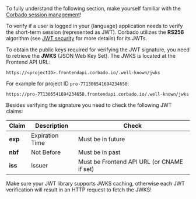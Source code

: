 <Note>To fully understand the following section, make yourself familiar with the [Corbado session management](/sessions/overview)!</Note>

To verify if a user is logged in your {language} application needs to verify the short-term session (represented as JWT). Corbado utilizes the **RS256** algorithm (see [JWT security](/sessions/security/jwt-security) for more details) for its JWTs.

To obtain the public keys required for verifying the JWT signature, you need to retrieve the **JWKS** (JSON Web Key Set). The JWKS is located at the Frontend API URL:

`https://<projectID>.frontendapi.corbado.io/.well-known/jwks`

For example for project ID `pro-771306541694234650`:

`https://pro-771306541694234650.frontendapi.corbado.io/.well-known/jwks`

Besides verifying the signature you need to check the following JWT claims:

| Claim     | Description     | Check                                      |
| --------- | ----------------| ------------------------------------------ |
| **exp**   | Expiration Time | Must be in future                          |
| **nbf**   | Not Before      | Must be in past                            |
| **iss**   | Issuer          | Must be Frontend API URL (or CNAME if set) |

<Warning>Make sure your JWT library supports JWKS caching, otherwise each JWT verification will result in an HTTP request to fetch the JWKS!</Warning>
